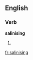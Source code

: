 ==English==

===Verb===
'''salinising'''

# {{third-person singular of|salinise}}

[[fr:salinising]]
